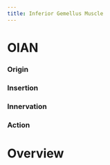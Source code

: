 ```yaml
---
title: Inferior Gemellus Muscle
---
```


# OIAN

:::{layout-ncol="4"}

### Origin

### Insertion


### Innervation


### Action

:::

# Overview